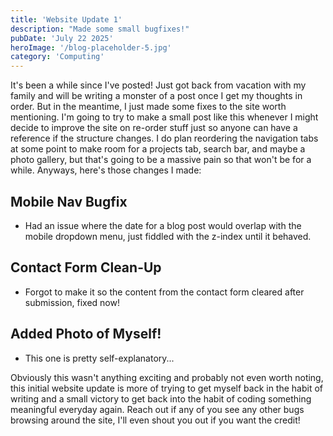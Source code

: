 ```yaml
---
title: 'Website Update 1'
description: "Made some small bugfixes!"
pubDate: 'July 22 2025'
heroImage: '/blog-placeholder-5.jpg'
category: 'Computing'
---
```


It's been a while since I've posted! Just got back from vacation with my family and will be writing a monster of a post once I get my thoughts in order. But in the meantime, I just made some fixes to
the site worth mentioning. I'm going to try to make a small post like this whenever I might decide to improve the site on re-order stuff just so anyone can have a reference if the structure changes.
I do plan reordering the navigation tabs at some point to make room for a projects tab, search bar, and maybe a photo gallery, but that's going to be a massive pain so that won't be for a while. Anyways, here's those
changes I made:

## Mobile Nav Bugfix
- Had an issue where the date for a blog post would overlap with the mobile dropdown menu, just fiddled with the z-index until it behaved.

## Contact Form Clean-Up
- Forgot to make it so the content from the contact form cleared after submission, fixed now!

## Added Photo of Myself!
- This one is pretty self-explanatory...

Obviously this wasn't anything exciting and probably not even worth noting, this initial website update is more of trying to get myself back in the habit of writing and a small victory to get back into the habit of coding
something meaningful everyday again. Reach out if any of you see any other bugs browsing around the site, I'll even shout you out if you want the credit!